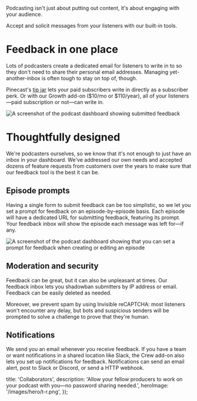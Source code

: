 
<Intro>
  Podcasting isn't just about putting out content, it's about engaging with your audience.

  Accept and solicit messages from your listeners with our built-in tools.
</Intro>

# Feedback in one place

Lots of podcasters create a dedicated email for listeners to write in to so they don't need to share their personal email addresses. Managing yet-another-inbox is often tough to stay on top of, though.

Pinecast's [tip jar](/features/monetization) lets your paid subscribers write in directly as a subscriber perk. Or with our Growth add-on ($10/mo or $110/year), all of your listeners—paid subscription or not—can write in.

![A screenshot of the podcast dashboard showing submitted feedback](/images/content/features/feedback.png)

# Thoughtfully designed

We're podcasters ourselves, so we know that it's not enough to just have an inbox in your dashboard. We've addressed our own needs and accepted dozens of feature requests from customers over the years to make sure that our feedback tool is the best it can be.

## Episode prompts

Having a single form to submit feedback can be too simplistic, so we let you set a prompt for feedback on an episode-by-episode basis. Each episode will have a dedicated URL for submitting feedback, featuring its prompt. Your feedback inbox will show the episode each message was left for—if any.

![A screenshot of the podcast dashboard showing that you can set a prompt for feedback when creating or editing an episode](/images/content/features/feedback-prompt.png)

## Moderation and security

Feedback can be great, but it can also be unpleasant at times. Our feedback inbox lets you shadowban submitters by IP address or email. Feedback can be easily deleted as needed.

Moreover, we prevent spam by using Invisible reCAPTCHA: most listeners won't encounter any delay, but bots and suspicious senders will be prompted to solve a challenge to prove that they're human.

## Notifications

We send you an email whenever you receive feedback. If you have a team or want notifications in a shared location like Slack, the Crew add-on also lets you set up notifications for feedback. Notifications can send an email alert, post to Slack or Discord, or send a HTTP webhook.



  title: 'Collaborators',
  description: 'Allow your fellow producers to work on your podcast with you—no password sharing needed.',
  heroImage: '/images/hero/t-r.png',
});
